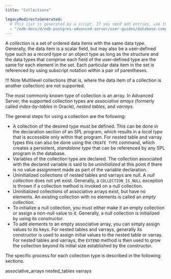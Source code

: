 ```yaml
---
title: "Collections"

legacyRedirectsGenerated:
  # This list is generated by a script. If you need add entries, use the `legacyRedirects` key.
  - "/edb-docs/d/edb-postgres-advanced-server/user-guides/database-compatibility-stored-procedural-language-guide/13/collections.html"
---
```


<div id="collections" class="registered_link"></div>

A *collection* is a set of ordered data items with the same data type. Generally, the data item is a scalar field, but may also be a user-defined type such as a record type or an object type as long as the structure and the data types that comprise each field of the user-defined type are the same for each element in the set. Each particular data item in the set is referenced by using subscript notation within a pair of parentheses.

!!! Note
    Multilevel collections (that is, where the data item of a collection is another collection) are not supported.

The most commonly known type of collection is an array. In Advanced Server, the supported collection types are *associative arrays* (formerly called *index-by-tables* in Oracle), *nested tables*, and *varrays*.

The general steps for using a collection are the following:

-   A collection of the desired type must be defined. This can be done in the declaration section of an SPL program, which results in a *local type* that is accessible only within that program. For nested table and varray types this can also be done using the `CREATE TYPE` command, which creates a persistent, *standalone type* that can be referenced by any SPL program in the database.
-   Variables of the collection type are declared. The collection associated with the declared variable is said to be *uninitialized* at this point if there is no value assignment made as part of the variable declaration.
-   Uninitialized collections of nested tables and varrays are null. A *null collection* does not yet exist. Generally, a `COLLECTION_IS_NULL` exception is thrown if a collection method is invoked on a null collection.
-   Uninitialized collections of associative arrays exist, but have no elements. An existing collection with no elements is called an *empty collection*.
-   To initialize a null collection, you must either make it an empty collection or assign a non-null value to it. Generally, a null collection is initialized by using its *constructor*.
-   To add elements to an empty associative array, you can simply assign values to its keys. For nested tables and varrays, generally its constructor is used to assign initial values to the nested table or varray. For nested tables and varrays, the `EXTEND` method is then used to grow the collection beyond its initial size established by the constructor.

The specific process for each collection type is described in the following sections.

<div class="toctree" maxdepth="3">

associative_arrays nested_tables varrays

</div>
